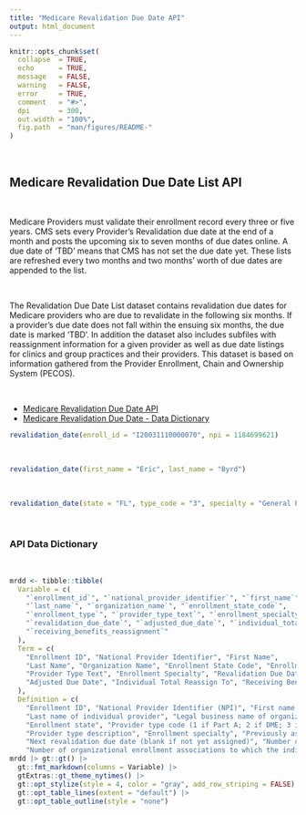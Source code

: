 ```yaml
---
title: "Medicare Revalidation Due Date API"
output: html_document
---
```


```r
knitr::opts_chunk$set(
  collapse  = TRUE,
  echo      = TRUE, 
  message   = FALSE, 
  warning   = FALSE,
  error     = TRUE,
  comment   = "#>",
  dpi       = 300, 
  out.width = "100%",
  fig.path  = "man/figures/README-"
)
```

<br>

## Medicare Revalidation Due Date List API

<br>

Medicare Providers must validate their enrollment record every three or five years. CMS sets every Provider’s Revalidation due date at the end of a month and posts the upcoming six to seven months of due dates online. A due date of ‘TBD’ means that CMS has not set the due date yet. These lists are refreshed every two months and two months’ worth of due dates are appended to the list.

<br>

The Revalidation Due Date List dataset contains revalidation due dates for Medicare providers who are due to revalidate in the following six months. If a provider's due date does not fall within the ensuing six months, the due date is marked 'TBD'. In addition the dataset also includes subfiles with reassignment information for a given provider as well as due date listings for clinics and group practices and their providers. This dataset is based on information gathered from the Provider Enrollment, Chain and Ownership System (PECOS).

<br>

-  [Medicare Revalidation Due Date API](https://data.cms.gov/provider-characteristics/medicare-provider-supplier-enrollment/revalidation-due-date-list)
-  [Medicare Revalidation Due Date - Data Dictionary](https://data.cms.gov/resources/revalidation-due-date-list-data-dictionary)  


```r
revalidation_date(enroll_id = "I20031110000070", npi = 1184699621)
```

<br>

```r
revalidation_date(first_name = "Eric", last_name = "Byrd")
```

<br>

```r
revalidation_date(state = "FL", type_code = "3", specialty = "General Practice")
```

<br>

### API Data Dictionary

<br>

```r
mrdd <- tibble::tibble(
  Variable = c(
    "`enrollment_id`", "`national_provider_identifier`", "`first_name`",
    "`last_name`", "`organization_name`", "`enrollment_state_code`",
    "`enrollment_type`", "`provider_type_text`", "`enrollment_specialty`",
    "`revalidation_due_date`", "`adjusted_due_date`", "`individual_total_reassign_to`",
    "`receiving_benefits_reassignment`"
  ),
  Term = c(
    "Enrollment ID", "National Provider Identifier", "First Name",
    "Last Name", "Organization Name", "Enrollment State Code", "Enrollment Type",
    "Provider Type Text", "Enrollment Specialty", "Revalidation Due Date",
    "Adjusted Due Date", "Individual Total Reassign To", "Receiving Benefits Reassignment"
  ),
  Definition = c(
    "Enrollment ID", "National Provider Identifier (NPI)", "First name of individual provider",
    "Last name of individual provider", "Legal business name of organizational provider",
    "Enrollment state", "Provider type code (1 if Part A; 2 if DME; 3 if Non-DME Part B)",
    "Provider type description", "Enrollment specialty", "Previously assigned revalidation due date (blank if not previously assigned a due date)",
    "Next revalidation due date (blank if not yet assigned)", "Number of individual enrollment associations that are reassigning benefits to or are employed by the organizational provider",
    "Number of organizational enrollment associations to which the individual provider reassigns benefits or is employed by"))
mrdd |> gt::gt() |> 
  gt::fmt_markdown(columns = Variable) |> 
  gtExtras::gt_theme_nytimes() |> 
  gt::opt_stylize(style = 4, color = "gray", add_row_striping = FALSE) |> 
  gt::opt_table_lines(extent = "default") |> 
  gt::opt_table_outline(style = "none")
```

<br><br>
